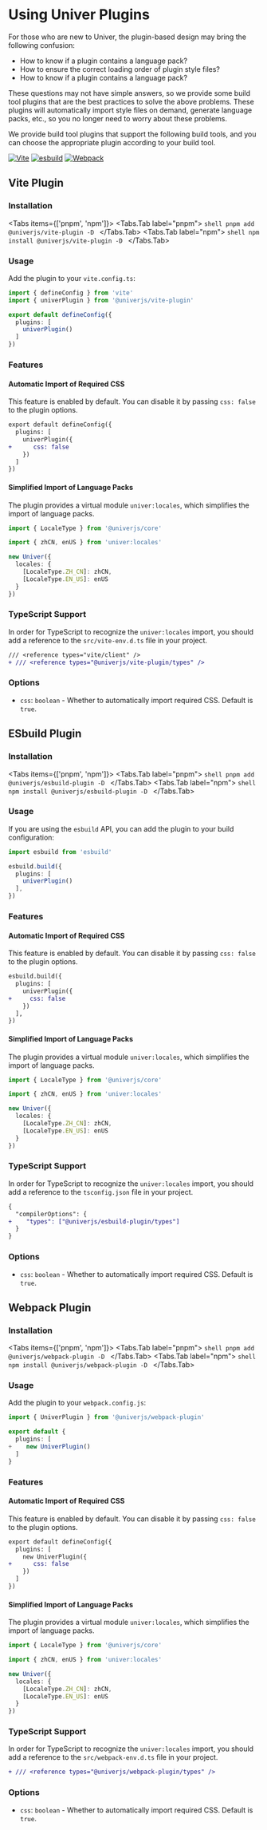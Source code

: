 
# Using Univer Plugins

For those who are new to Univer, the plugin-based design may bring the following confusion:

- How to know if a plugin contains a language pack?
- How to ensure the correct loading order of plugin style files?
- How to know if a plugin contains a language pack?

These questions may not have simple answers, so we provide some build tool plugins that are the best practices to solve the above problems. These plugins will automatically import style files on demand, generate language packs, etc., so you no longer need to worry about these problems.

We provide build tool plugins that support the following build tools, and you can choose the appropriate plugin according to your build tool.

[![Vite](https://img.shields.io/static/v1?style=for-the-badge&message=Vite&color=222222&logo=Vite&logoColor=FFFFFF&label=)](https://github.com/dream-num/univer-plugins/packages/vite-plugin)
[![esbuild](https://img.shields.io/static/v1?style=for-the-badge&message=esbuild&color=222222&logo=esbuild&logoColor=FFCF00&label=)](https://github.com/dream-num/univer-plugins/packages/esbuild-plugin)
[![Webpack](https://img.shields.io/static/v1?style=for-the-badge&message=Webpack&color=222222&logo=Webpack&logoColor=8DD6F9&label=)](https://github.com/dream-num/univer-plugins/packages/webpack-plugin)

## Vite Plugin

### Installation

<Tabs items={['pnpm', 'npm']}>
  <Tabs.Tab label="pnpm">
    ```shell
    pnpm add @univerjs/vite-plugin -D
    ```
  </Tabs.Tab>
  <Tabs.Tab label="npm">
    ```shell
    npm install @univerjs/vite-plugin -D
    ```
  </Tabs.Tab>
</Tabs>

### Usage

Add the plugin to your `vite.config.ts`:

```typescript
import { defineConfig } from 'vite'
import { univerPlugin } from '@univerjs/vite-plugin'

export default defineConfig({
  plugins: [
    univerPlugin()
  ]
})
```

### Features

#### Automatic Import of Required CSS

This feature is enabled by default. You can disable it by passing `css: false` to the plugin options.

```diff
export default defineConfig({
  plugins: [
    univerPlugin({
+      css: false
    })
  ]
})
```

#### Simplified Import of Language Packs

The plugin provides a virtual module `univer:locales`, which simplifies the import of language packs.

```typescript
import { LocaleType } from '@univerjs/core'

import { zhCN, enUS } from 'univer:locales'

new Univer({
  locales: {
    [LocaleType.ZH_CN]: zhCN,
    [LocaleType.EN_US]: enUS
  }
})
```

### TypeScript Support

In order for TypeScript to recognize the `univer:locales` import, you should add a reference to the `src/vite-env.d.ts` file in your project.

```diff title="src/vite-env.d.ts"
/// <reference types="vite/client" />
+ /// <reference types="@univerjs/vite-plugin/types" />
```

### Options

- `css`: `boolean` - Whether to automatically import required CSS. Default is `true`.

## ESbuild Plugin

### Installation

<Tabs items={['pnpm', 'npm']}>
  <Tabs.Tab label="pnpm">
    ```shell
    pnpm add @univerjs/esbuild-plugin -D
    ```
  </Tabs.Tab>
  <Tabs.Tab label="npm">
    ```shell
    npm install @univerjs/esbuild-plugin -D
    ```
  </Tabs.Tab>
</Tabs>

### Usage

If you are using the `esbuild` API, you can add the plugin to your build configuration:

```typescript
import esbuild from 'esbuild'

esbuild.build({
  plugins: [
    univerPlugin()
  ],
})
```

### Features

#### Automatic Import of Required CSS

This feature is enabled by default. You can disable it by passing `css: false` to the plugin options.

```diff
esbuild.build({
  plugins: [
    univerPlugin({
+     css: false
    })
  ],
})
```

#### Simplified Import of Language Packs

The plugin provides a virtual module `univer:locales`, which simplifies the import of language packs.

```typescript
import { LocaleType } from '@univerjs/core'

import { zhCN, enUS } from 'univer:locales'

new Univer({
  locales: {
    [LocaleType.ZH_CN]: zhCN,
    [LocaleType.EN_US]: enUS
  }
})
```

### TypeScript Support

In order for TypeScript to recognize the `univer:locales` import, you should add a reference to the `tsconfig.json` file in your project.

```diff title="tsconfig.json"
{
  "compilerOptions": {
+    "types": ["@univerjs/esbuild-plugin/types"]
  }
}
```

### Options

- `css`: `boolean` - Whether to automatically import required CSS. Default is `true`.

## Webpack Plugin

### Installation

<Tabs items={['pnpm', 'npm']}>
  <Tabs.Tab label="pnpm">
    ```shell
    pnpm add @univerjs/webpack-plugin -D
    ```
  </Tabs.Tab>
  <Tabs.Tab label="npm">
    ```shell
    npm install @univerjs/webpack-plugin -D
    ```
  </Tabs.Tab>
</Tabs>

### Usage

Add the plugin to your `webpack.config.js`:

```typescript
import { UniverPlugin } from '@univerjs/webpack-plugin'

export default {
  plugins: [
+    new UniverPlugin()
  ]
}
```

### Features

#### Automatic Import of Required CSS

This feature is enabled by default. You can disable it by passing `css: false` to the plugin options.

```diff
export default defineConfig({
  plugins: [
    new UniverPlugin({
+      css: false
    })
  ]
})
```

#### Simplified Import of Language Packs

The plugin provides a virtual module `univer:locales`, which simplifies the import of language packs.

```typescript
import { LocaleType } from '@univerjs/core'

import { zhCN, enUS } from 'univer:locales'

new Univer({
  locales: {
    [LocaleType.ZH_CN]: zhCN,
    [LocaleType.EN_US]: enUS
  }
})
```

### TypeScript Support

In order for TypeScript to recognize the `univer:locales` import, you should add a reference to the `src/webpack-env.d.ts` file in your project.

```diff title="src/webpack-env.d.ts"
+ /// <reference types="@univerjs/webpack-plugin/types" />
```

### Options

- `css`: `boolean` - Whether to automatically import required CSS. Default is `true`.
